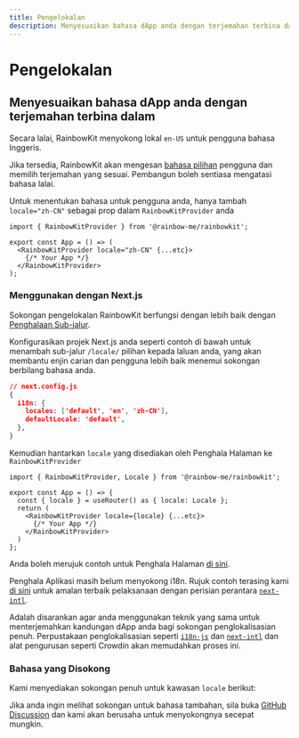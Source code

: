 ```yaml
---
title: Pengelokalan
description: Menyesuaikan bahasa dApp anda dengan terjemahan terbina dalam
---
```


# Pengelokalan

## Menyesuaikan bahasa dApp anda dengan terjemahan terbina dalam

Secara lalai, RainbowKit menyokong lokal `en-US` untuk pengguna bahasa Inggeris.

Jika tersedia, RainbowKit akan mengesan [bahasa pilihan](https://developer.mozilla.org/en-US/docs/Web/API/Navigator/language) pengguna dan memilih terjemahan yang sesuai. Pembangun boleh sentiasa mengatasi bahasa lalai.

Untuk menentukan bahasa untuk pengguna anda, hanya tambah `locale="zh-CN"` sebagai prop dalam `RainbowKitProvider` anda

```tsx
import { RainbowKitProvider } from '@rainbow-me/rainbowkit';

export const App = () => (
  <RainbowKitProvider locale="zh-CN" {...etc}>
    {/* Your App */}
  </RainbowKitProvider>
);
```

### Menggunakan dengan Next.js

Sokongan pengelokalan RainbowKit berfungsi dengan lebih baik dengan [Penghalaan Sub-jalur](https://nextjs.org/docs/pages/building-your-application/routing/internationalization#sub-path-routing).

Konfigurasikan projek Next.js anda seperti contoh di bawah untuk menambah sub-jalur `/locale/` pilihan kepada laluan anda, yang akan membantu enjin carian dan pengguna lebih baik menemui sokongan berbilang bahasa anda.

```json
// next.config.js
{
  i18n: {
    locales: ['default', 'en', 'zh-CN'],
    defaultLocale: 'default',
  },
}
```

Kemudian hantarkan `locale` yang disediakan oleh Penghala Halaman ke `RainbowKitProvider`

```tsx
import { RainbowKitProvider, Locale } from '@rainbow-me/rainbowkit';

export const App = () => {
  const { locale } = useRouter() as { locale: Locale };
  return (
    <RainbowKitProvider locale={locale} {...etc}>
      {/* Your App */}
    </RainbowKitProvider>
  )
};
```

Anda boleh merujuk contoh untuk Penghala Halaman [di sini](https://github.com/rainbow-me/rainbowkit/tree/main/examples/with-next).

Penghala Aplikasi masih belum menyokong i18n. Rujuk contoh terasing kami [di sini](https://github.com/rainbow-me/rainbowkit/tree/main/examples/with-next-app-i18n) untuk amalan terbaik pelaksanaan dengan perisian perantara [`next-intl`](https://github.com/amannn/next-intl).

Adalah disarankan agar anda menggunakan teknik yang sama untuk menterjemahkan kandungan dApp anda bagi sokongan penglokalisasian penuh. Perpustakaan penglokalisasian seperti [`i18n-js`](https://github.com/fnando/i18n) dan [`next-intl`](https://github.com/amannn/next-intl) dan alat pengurusan seperti Crowdin akan memudahkan proses ini.

### Bahasa yang Disokong

Kami menyediakan sokongan penuh untuk kawasan `locale` berikut:

<Table
  header={[
    'Language', 'Region', 'Locale', 'Shortform'
  ]}
  dataTypes={[
    'string', 'string', 'code', 'code'
  ]}
  data={[
    ['English', 'United States 🇺🇸', 'en-US', 'en'],
    ['中文', 'Mainland China 🇨🇳', 'zh-CN', 'zh-Hans', 'zh'],
    ['繁體中文', 'Hong Kong 🇭🇰', 'zh-HK'],
    ['繁體中文', 'Taiwan 🇹🇼', 'zh-TW', 'zh-Hant'],
    ['हिंदी', 'India 🇮🇳', 'hi-IN', 'hi'],
    ['Español', 'Latin America 🌎', 'es-419', 'es'],
    ['Français', 'France 🇫🇷', 'fr-FR', 'fr'],
    ['العربية', 'Middle East 🌍', 'ar-AR', 'ar'],
    ['Português', 'Brazil 🇧🇷', 'pt-BR', 'pt'],
    ['Русский', 'Russia 🇷🇺', 'ru-RU', 'ru'],
    ['Bahasa Indonesia', 'Indonesia 🇮🇩', 'id-ID', 'id'],
    ['日本語', 'Japan 🇯🇵', 'ja-JP', 'ja'],
    ['Türkçe', 'Turkey 🇹🇷', 'tr-TR', 'tr'],
    ['한국어', 'South Korea 🇰🇷', 'ko-KR', 'ko'],
    ['ภาษาไทย', 'Thailand 🇹🇭', 'th-TH', 'th'],
    ['українська', 'Ukraine 🇺🇦', 'uk-UA', 'ua'],
    ['Tiếng Việt', 'Vietnam 🇻🇳', 'vi-VN', 'vi'],
    ['Deutsch', 'Germany 🇩🇪', 'de-DE', 'de']
  ]}
/>

Jika anda ingin melihat sokongan untuk bahasa tambahan, sila buka [GitHub Discussion](https://github.com/rainbow-me/rainbowkit/discussions/new?category=ideas) dan kami akan berusaha untuk menyokongnya secepat mungkin.
